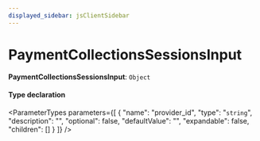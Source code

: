 ```yaml
---
displayed_sidebar: jsClientSidebar
---
```



# PaymentCollectionsSessionsInput

 **PaymentCollectionsSessionsInput**: `Object`

#### Type declaration

<ParameterTypes parameters={[
  {
    "name": "provider_id",
    "type": "`string`",
    "description": "",
    "optional": false,
    "defaultValue": "",
    "expandable": false,
    "children": []
  }
]} />
